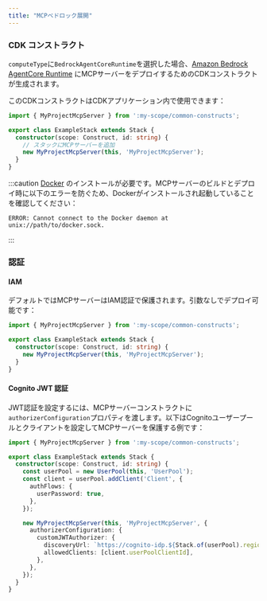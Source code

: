 ```yaml
---
title: "MCPベドロック展開"
---
```




### CDK コンストラクト

`computeType`に`BedrockAgentCoreRuntime`を選択した場合、[Amazon Bedrock AgentCore Runtime](https://docs.aws.amazon.com/bedrock-agentcore/latest/devguide/agents-tools-runtime.html) にMCPサーバーをデプロイするためのCDKコンストラクトが生成されます。

このCDKコンストラクトはCDKアプリケーション内で使用できます：

```ts {6}
import { MyProjectMcpServer } from ':my-scope/common-constructs';

export class ExampleStack extends Stack {
  constructor(scope: Construct, id: string) {
    // スタックにMCPサーバーを追加
    new MyProjectMcpServer(this, 'MyProjectMcpServer');
  }
}
```

:::caution
[Docker](https://www.docker.com/) のインストールが必要です。MCPサーバーのビルドとデプロイ時に以下のエラーを防ぐため、Dockerがインストールされ起動していることを確認してください：

```
ERROR: Cannot connect to the Docker daemon at unix://path/to/docker.sock.
```
:::

### 認証

#### IAM

デフォルトではMCPサーバーはIAM認証で保護されます。引数なしでデプロイ可能です：

```ts {5}
import { MyProjectMcpServer } from ':my-scope/common-constructs';

export class ExampleStack extends Stack {
  constructor(scope: Construct, id: string) {
    new MyProjectMcpServer(this, 'MyProjectMcpServer');
  }
}
```

#### Cognito JWT 認証

JWT認証を設定するには、MCPサーバーコンストラクトに`authorizerConfiguration`プロパティを渡します。以下はCognitoユーザープールとクライアントを設定してMCPサーバーを保護する例です：

```ts {14-17}
import { MyProjectMcpServer } from ':my-scope/common-constructs';

export class ExampleStack extends Stack {
  constructor(scope: Construct, id: string) {
    const userPool = new UserPool(this, 'UserPool');
    const client = userPool.addClient('Client', {
      authFlows: {
        userPassword: true,
      },
    });

    new MyProjectMcpServer(this, 'MyProjectMcpServer', {
      authorizerConfiguration: {
        customJWTAuthorizer: {
          discoveryUrl: `https://cognito-idp.${Stack.of(userPool).region}.amazonaws.com/${userPool.userPoolId}/.well-known/openid-configuration`,
          allowedClients: [client.userPoolClientId],
        },
      },
    });
  }
}
```